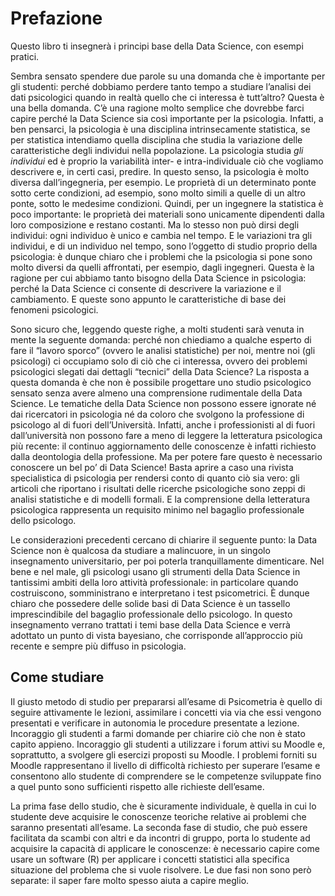 # Prefazione {.unnumbered}

Questo libro ti insegnerà i principi base della Data Science, con esempi pratici.

Sembra sensato spendere due parole su una domanda che è importante per gli studenti: perché dobbiamo perdere tanto tempo a studiare l'analisi dei dati psicologici quando in realtà quello che ci interessa è tutt'altro? Questa è una bella domanda. C'è una ragione molto semplice che dovrebbe farci capire perché la Data Science sia così importante per la psicologia. Infatti, a ben pensarci, la psicologia è una disciplina intrinsecamente statistica, se per statistica intendiamo quella disciplina che studia la variazione delle caratteristiche degli individui nella popolazione. La psicologia studia *gli individui* ed è proprio la variabilità inter- e intra-individuale ciò che vogliamo descrivere e, in certi casi, predire. In questo senso, la psicologia è molto diversa dall'ingegneria, per esempio. Le proprietà di un determinato ponte sotto certe condizioni, ad esempio, sono molto simili a quelle di un altro ponte, sotto le medesime condizioni. Quindi, per un ingegnere la statistica è poco importante: le proprietà dei materiali sono unicamente dipendenti dalla loro composizione e restano costanti. Ma lo stesso non può dirsi degli individui: ogni individuo è unico e cambia nel tempo. E le variazioni tra gli individui, e di un individuo nel tempo, sono l'oggetto di studio proprio della psicologia: è dunque chiaro che i problemi che la psicologia si pone sono molto diversi da quelli affrontati, per esempio, dagli ingegneri. Questa è la ragione per cui abbiamo tanto bisogno della Data Science in psicologia: perché la Data Science ci consente di descrivere la variazione e il cambiamento. E queste sono appunto le caratteristiche di base dei fenomeni psicologici.

Sono sicuro che, leggendo queste righe, a molti studenti sarà venuta in mente la seguente domanda: perché non chiediamo a qualche esperto di fare il "lavoro sporco" (ovvero le analisi statistiche) per noi, mentre noi (gli psicologi) ci occupiamo solo di ciò che ci interessa, ovvero dei problemi psicologici slegati dai dettagli "tecnici" della Data Science? La risposta a questa domanda è che non è possibile progettare uno studio psicologico sensato senza avere almeno una comprensione rudimentale della Data Science. Le tematiche della Data Science non possono essere ignorate né dai ricercatori in psicologia né da coloro che svolgono la professione di psicologo al di fuori dell'Università. Infatti, anche i professionisti al di fuori dall'università non possono fare a meno di leggere la letteratura psicologica più recente: il continuo aggiornamento delle conoscenze è infatti richiesto dalla deontologia della professione. Ma per potere fare questo è necessario conoscere un bel po' di Data Science! Basta aprire a caso una rivista specialistica di psicologia per rendersi conto di quanto ciò sia vero: gli articoli che riportano i risultati delle ricerche psicologiche sono zeppi di analisi statistiche e di modelli formali. E la comprensione della letteratura psicologica rappresenta un requisito minimo nel bagaglio professionale dello psicologo.

Le considerazioni precedenti cercano di chiarire il seguente punto: la Data Science non è qualcosa da studiare a malincuore, in un singolo insegnamento universitario, per poi poterla tranquillamente dimenticare. Nel bene e nel male, gli psicologi usano gli strumenti della Data Science in tantissimi ambiti della loro attività professionale: in particolare quando costruiscono, somministrano e interpretano i test psicometrici. È dunque chiaro che possedere delle solide basi di Data Science è un tassello imprescindibile del bagaglio professionale dello psicologo. In questo insegnamento verrano trattati i temi base della Data Science e verrà adottato un punto di vista bayesiano, che corrisponde all'approccio più recente e sempre più diffuso in psicologia.

## Come studiare {.unnumbered}

Il giusto metodo di studio per prepararsi all'esame di Psicometria è quello di seguire attivamente le lezioni, assimilare i concetti via via che essi vengono presentati e verificare in autonomia le procedure presentate a lezione. Incoraggio gli studenti a farmi domande per chiarire ciò che non è stato capito appieno. Incoraggio gli studenti a utilizzare i forum attivi su Moodle e, soprattutto, a svolgere gli esercizi proposti su Moodle. I problemi forniti su Moodle rappresentano il livello di difficoltà richiesto per superare l'esame e consentono allo studente di comprendere se le competenze sviluppate fino a quel punto sono sufficienti rispetto alle richieste dell'esame.

La prima fase dello studio, che è sicuramente individuale, è quella in cui lo studente deve acquisire le conoscenze teoriche relative ai problemi che saranno presentati all'esame. La seconda fase di studio, che può essere facilitata da scambi con altri e da incontri di gruppo, porta lo studente ad acquisire la capacità di applicare le conoscenze: è necessario capire come usare un software ($\textsf{R}$) per applicare i concetti statistici alla specifica situazione del problema che si vuole risolvere. Le due fasi non sono però separate: il saper fare molto spesso aiuta a capire meglio.

<!-- This book will teach you how to program in R. You'll go from loading data to writing your own functions (which will outperform the functions of other R users). But this is not a typical introduction to R. I want to help you become a data scientist, as well as a computer scientist, so this book will focus on the programming skills that are most related to data science. -->

<!-- The chapters in the book are arranged according to three practical projects--given that they're fairly substantial projects, they span multiple chapters. I chose these projects for two reasons. First, they cover the breadth of the R language. You will learn how to load data, assemble and disassemble data objects, navigate R's environment system, write your own functions, and use all of R's programming tools, such as `if else` statements, for loops, S3 classes, R's package system, and R's debugging tools. The projects will also teach you how to write vectorized R code, a style of lightning-fast code that takes advantage of all of the things R does best. -->

<!-- But, more importantly, the projects will teach you how to solve the logistical problems of data science---and there are many logistical problems. When you work with data, you will need to store, retrieve, and manipulate large sets of values without introducing errors. As you work through the book, I will teach you not just how to program with R, but how to use the programming skills to support your work as a data scientist. -->

<!-- Not every programmer needs to be a data scientist, so not every programmer will find this book useful. You will find this book helpful if you're in one of the following categories: -->

<!-- -   You already use R as a statistical tool, but you would like to learn how to write your own functions and simulations with R. -->

<!-- -   You would like to teach yourself how to program, and you see the sense of learning a language related to data science. -->

<!-- One of the biggest surprises in this book is that I do not cover traditional applications of R, such as models and graphs; instead, I treat R purely as a programming language. Why this narrow focus? R is designed to be a tool that helps scientists analyze data. It has many excellent functions that make plots and fit models to data. As a result, many statisticians learn to use R as if it were a piece of software---they learn which functions do what they want, and they ignore the rest. -->

<!-- This is an understandable approach to learning R. Visualizing and modeling data are complicated skills that require a scientist's full attention. It takes expertise, judgement, and focus to extract reliable insights from a data set. I would not recommend that any data scientist distract herself with computer programming until she feels comfortable with the basic theory and practice of her craft. If you would like to learn the craft of data science, I recommend the book [R for Data Science](http://r4ds.had.co.nz/), my companion volume to this book, co-written with Hadley Wickham. -->

<!-- However, learning to program *should* be on every data scientist's to-do list. Knowing how to program will make you a more flexible analyst and augment your mastery of data science in every way. My favorite metaphor for describing this was introduced by Greg Snow on the R help mailing list in May 2006. Using functions in R is like riding a bus. *Writing* functions in R is like driving a car. -->

<!-- > Busses are very easy to use, you just need to know which bus to get on, where to get on, and where to get off (and you need to pay your fare). Cars, on the other hand, require much more work: you need to have some type of map or directions (even if the map is in your head), you need to put gas in every now and then, you need to know the rules of the road (have some type of drivers license). The big advantage of the car is that it can take you a bunch of places that the bus does not go and it is quicker for some trips that would require transferring between busses. -->

<!-- > -->

<!-- > Using this analogy, programs like SPSS are busses, easy to use for the standard things, but very frustrating if you want to do something that is not already preprogrammed. -->

<!-- > -->

<!-- > R is a 4-wheel drive SUV (though environmentally friendly) with a bike on the back, a kayak on top, good walking and running shoes in the passenger seat, and mountain climbing and spelunking gear in the back. -->

<!-- > -->

<!-- > R can take you anywhere you want to go if you take time to learn how to use the equipment, but that is going to take longer than learning where the bus stops are in SPSS. -->

<!-- > -->

<!-- > -- Greg Snow -->

<!-- Greg compares R to SPSS, but he assumes that you use the full powers of R; in other words, that you learn how to program in R. If you only use functions that preexist in R, you are using R like SPSS: it is a bus that can only take you to certain places. -->

<!-- This flexibility matters to data scientists. The exact details of a method or simulation will change from problem to problem. If you cannot build a method tailored to your situation, you may find yourself tempted to make unrealistic assumptions just so you can use an ill-suited method that already exists. -->

<!-- This book will help you make the leap from bus to car. I have written it for beginning programmers. I do not talk about the theory of computer science---there are no discussions of big `O()` and little `o()` in these pages. Nor do I get into advanced details such as the workings of *lazy evaluation*. These things are interesting if you think of computer science at the theoretical level, but they are a distraction when you first learn to program. -->

<!-- Instead, I teach you how to program in R with three concrete examples. These examples are short, easy to understand, and cover everything you need to know. -->

<!-- I have taught this material many times in my job as Master Instructor at RStudio. As a teacher, I have found that students learn abstract concepts much faster when they are illustrated by concrete examples. The examples have a second advantage, as well: they provide immediate practice. Learning to program is like learning to speak another language---you progress faster when you practice. In fact, learning to program *is* learning to speak another language. You will get the best results if you follow along with the examples in the book and experiment whenever an idea strikes you. -->

<!-- The book is a companion to [R for Data Science](http://r4ds.had.co.nz/). In that book, Hadley Wickham and I explain how to use R to make plots, model data, and write reports. That book teaches these tasks as data-science skills, which require judgement and expertise---not as programming exercises, which they also are. This book will teach you how to program in R. It does not assume that you have mastered the data-science skills taught in *R for Data Science* (nor that you ever intend to). However, this skill set amplifies that one. And if you master both, you will be a powerful, computer-augmented data scientist, fit to command a high salary and influence scientific dialogue. -->

<!-- ## Conventions Used in This Book -->

<!-- The following typographical conventions are used in this book: -->

<!-- *Italic*:: Indicates new terms, URLs, email addresses, filenames, and file extensions. -->

<!-- `Constant width`:: Used for program listings, as well as within paragraphs to refer to program elements such as variable or function names, databases, data types, environment variables, statements, and keywords. -->

<!-- **`Constant width bold`**:: Shows commands or other text that should be typed literally by the user. -->

<!-- *`Constant width italic`*:: Shows text that should be replaced with user-supplied values or by values determined by context. -->

<!-- To comment or ask technical questions about this book, please file an issue at [github.com/rstudio-education/hopr](https://github.com/rstudio-education/hopr). -->

<!-- ## Acknowledgments -->

<!-- Many excellent people have helped me write this book, from my two editors, Courtney Nash and Julie Steele, to the rest of the O'Reilly team, who designed, proofread, and indexed the book. Also, Greg Snow generously let me quote him in this preface. I offer them all my heartfelt thanks. -->

<!-- I would also like to thank Hadley Wickham, who has shaped the way I think about and teach R. Many of the ideas in this book come from Statistics 405, a course that I helped Hadley teach when I was a PhD student at Rice University. -->

<!-- Further ideas came from the students and teachers of Introduction to Data Science with R, a workshop that I teach on behalf of RStudio. Thank you to all of you. I'd like to offer special thanks to my teaching assistants Josh Paulson, Winston Chang, Jaime Ramos, Jay Emerson, and Vivian Zhang. -->

<!-- Thank you also to JJ Allaire and the rest of my colleagues at RStudio who provide the RStudio IDE, a tool that makes it much easier to use, teach, and write about R. -->

<!-- Finally, I would like to thank my wife, Kristin, for her support and understanding while I wrote this book. -->

